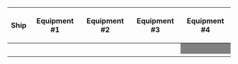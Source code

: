 {| class="wikitable" style="text-align:center"
|-
!Ship
!Equipment #1
!Equipment #2
!Equipment #3
!Equipment #4
|-
|{{ShipBattleCard|Kitakami/Kai Ni}}
| {{EquipmentCard|Type A Kouhyouteki|size=75px}} 
| {{EquipmentCard|Type 4 Passive Sonar|size=75px}}
| {{EquipmentCard|Type 3 Depth Charge Projector|size=75px}} 
|style="background:grey"|
|-
|{{ShipBattleCard|Kiso/Kai Ni}}
| {{EquipmentCard|Type A Kouhyouteki|size=75px}} 
| {{EquipmentCard|Type 3 Active Sonar|size=75px}}
| {{EquipmentCard|Type 3 Depth Charge Projector|size=75px}} 
|style="background:grey"|
|-
|{{ShipBattleCard|Abukuma/Kai Ni}}
| {{EquipmentCard|Type A Kouhyouteki|size=75px}} 
| {{EquipmentCard|Type 3 Active Sonar|size=75px}}
| {{EquipmentCard|Type 3 Depth Charge Projector|size=75px}} 
|style="background:grey"|
|-
|{{ShipBattleCard|Asashio/Kai Ni D}}
| {{EquipmentCard|Type 3 Active Sonar|size=75px}}
| {{EquipmentCard|Type 95 Depth Charge|size=75px}}
| {{EquipmentCard|Type 3 Depth Charge Projector|size=75px}}
|style="background:grey"|
|-
|}